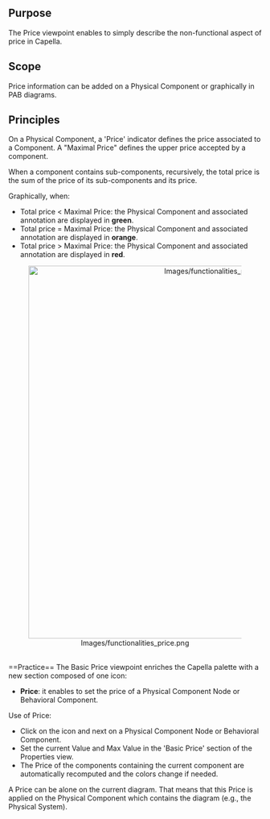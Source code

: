 <!--
  Copyright (c) 2022 THALES GLOBAL SERVICES.
  This program and the accompanying materials are made available under the
  terms of the Eclipse Public License 2.0 which is available at
  http://www.eclipse.org/legal/epl-2.0
  
  SPDX-License-Identifier: EPL-2.0

  Contributors:
       Thales - initial API and implementation
-->
==Purpose==

The Price viewpoint enables to simply describe the non-functional aspect of price in Capella.

==Scope==

Price information can be added on a Physical Component or graphically in PAB diagrams.

==Principles==

On a Physical Component, a 'Price' indicator defines the price associated to a Component. A "Maximal Price" defines the upper price accepted by a component.

When a component contains sub-components, recursively, the total price is the sum of the price of its sub-components and its price.

Graphically, when:

* Total price < Maximal Price: the Physical Component and associated annotation are displayed in '''green'''.
* Total price = Maximal Price: the Physical Component and associated annotation are displayed in '''orange'''.
* Total price > Maximal Price: the Physical Component and associated annotation are displayed in '''red'''.

<center>[[Image:Images/functionalities_price.png|740px]]</center>

<br>
==Practice==
The Basic Price viewpoint enriches the Capella palette with a new section composed of one icon:
* '''Price''': it enables to set the price of a Physical Component Node or Behavioral Component.


Use of Price:
* Click on the icon and next on a Physical Component Node or Behavioral Component.
* Set the current Value and Max Value in the 'Basic Price' section of the Properties view.
* The Price of the components containing the current component are automatically recomputed and the colors change if needed.


A Price can be alone on the current diagram. That means that this Price is applied on the Physical Component which contains the diagram (e.g., the Physical System).
